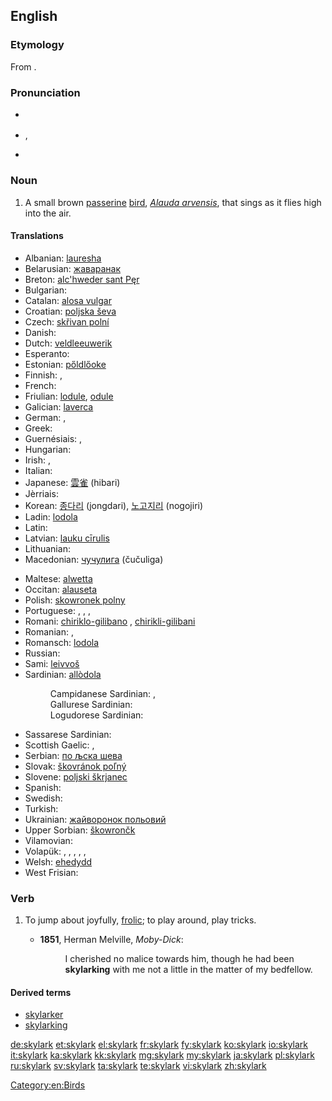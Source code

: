 ==English==
{{wikipedia}}

===Etymology===
From {{compound|sky|lark}}.

===Pronunciation===
* {{a|UK}} {{IPA|/ˈskʌɪ.lɑːk/}}
* {{a|US}} {{IPA|/ˈskaɪ.lɑɹk/}}, {{X-SAMPA|/"skaI.lArk/}}
* {{audio|En-us-skylark.ogg|Audio (US)}}

===Noun===
{{en-noun}}

# A small brown [[passerine]] [[bird]], ''[[Alauda arvensis]]'', that sings as it flies high into the air.

====Translations====
{{trans-top|small brown passerine bird}}
* Albanian: [[lauresha]]
* Belarusian: [[жаваранак]] {{m}}
* Breton: [[alc'hweder sant Pęr]]
* Bulgarian: {{t+|bg|чучулига|f|tr=čučuliga}}
* Catalan: [[alosa|alosa vulgar]]
* Croatian: [[poljska ševa]] {{f}}
* Czech: [[skřivan polní]]
* Danish: {{t-|da|sanglærke|c}}
* Dutch: [[veldleeuwerik]] {{m}}
* Esperanto: {{t-|eo|alaŭdo}}
* Estonian: [[pőldlőoke]]
* Finnish: {{t+|fi|kiuru}},  {{t+|fi|leivo}}
* French: {{t+|fr|alouette des champs|f}}
* Friulian: [[lodule]], [[odule]]
* Galician: [[laverca]] {{f}}
* German: {{t+|de|Feldlerche|f}}, {{t+|de|Lerche|f}}
* Greek: {{t+|el|σταρήθρα|f}}
* Guernésiais: {{tø|roa-grn|alouaette|m}}, {{tø|roa-grn|alout'raesse|f}}
* Hungarian: {{t-|hu|mezei pacsirta}}
* Irish: {{t-|ga|fuiseog|f}}, {{t-|ga|circín starraiceach|m}}
* Italian: {{t+|it|allodola|f}}
* Japanese: [[雲雀]] (hibari)
* Jèrriais: {{tø|roa-jer|alouette|f}}
* Korean: [[종다리]] (jongdari), [[노고지리]] (nogojiri) {{qualifier|obsolete}}
* Ladin: [[lodola]]
* Latin: {{t-|la|alauda|f}}
* Latvian: [[lauku cīrulis]]
* Lithuanian: {{t+|lt|vieversys}}
* Macedonian: [[чучулига]] (čučuliga) {{f}}
{{trans-mid}}
* Maltese: [[alwetta]]
* Occitan: [[alauseta]] {{f}}
* Polish: [[skowronek polny]] {{m}}
* Portuguese: {{t+|pt|cotovia|f}}, {{t+|pt|laverca|f}}, {{t-|pt|calandra|f}}, {{t+|pt|calhandra|f}}
* Romani: [[chiriklo-gilibano]] {{m}}, [[chirikli-gilibani]] {{f}}
* Romanian: {{t+|ro|ciocârlie|f}}, {{t-|ro|ciocârlia|f}}
* Romansch: [[lodola]]
* Russian: {{t+|ru|жаворонок|m|tr=žávoronok}}
* Sami: [[leivvoš]]
* Sardinian: [[allòdola]]
*: Campidanese Sardinian: {{tø|sro|calandiri}}, {{tø|sro|calandironi}}
*: Gallurese Sardinian: {{tø|sdn|calandru}}
*: Logudorese Sardinian: {{tø|src|prantaritta}}
* Sassarese Sardinian: {{tø|sdc|accuccadìta}}
* Scottish Gaelic: {{t-|gd|uiseag|f}}, {{t-|gd|topag|f}}
* Serbian: [[по љска шева]]
* Slovak: [[škovránok poľný]]
* Slovene: [[poljski škrjanec]]
* Spanish: {{t+|es|alondra|f|alt=alondra común}}
* Swedish: {{t+|sv|sånglärka}}
* Turkish: {{t+|tr|tarla kuşu}}
* Ukrainian: [[жайворонок польовий]]
* Upper Sorbian: [[škowrončk]]
* Vilamovian: {{tø|wym|liychła}}
* Volapük: {{qualifier|male or female}} {{t-|vo|felalaud}}, {{qualifier|male}} {{t-|vo|felahilaud}}, {{qualifier|female}} {{t-|vo|felajilaud}}, {{qualifier|male or female offspring, young}} {{t-|vo|felalaudül}}, {{qualifier|male offspring, young}} {{t-|vo|felahilaudül}}, {{qualifier|female offspring, young}} {{t-|vo|felajilaudül}}
* Welsh: [[ehedydd]]
* West Frisian: {{t-|fy|ljurk}}
{{trans-bottom}}

===Verb===
{{en-verb}}

# {{context|originally|_|nautical}} To jump about joyfully, [[frolic]]; to play around, play tricks.
#* '''1851''', Herman Melville, ''Moby-Dick'':
#*: I cherished no malice towards him, though he had been '''skylarking''' with me not a little in the matter of my bedfellow.

====Derived terms====
* [[skylarker]]
* [[skylarking]]

[[Category:en:Birds]]

[[de:skylark]]
[[et:skylark]]
[[el:skylark]]
[[fr:skylark]]
[[fy:skylark]]
[[ko:skylark]]
[[io:skylark]]
[[it:skylark]]
[[ka:skylark]]
[[kk:skylark]]
[[mg:skylark]]
[[my:skylark]]
[[ja:skylark]]
[[pl:skylark]]
[[ru:skylark]]
[[sv:skylark]]
[[ta:skylark]]
[[te:skylark]]
[[vi:skylark]]
[[zh:skylark]]